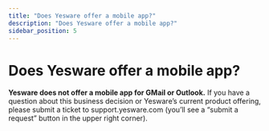 ```yaml
---
title: "Does Yesware offer a mobile app?"
description: "Does Yesware offer a mobile app?"
sidebar_position: 5
---
```


# Does Yesware offer a mobile app?

**Yesware does not offer a mobile app for GMail or Outlook.**
If you have a question about this business decision or Yesware’s current product offering, please submit a ticket to support.yesware.com (you’ll see a “submit a request” button in the upper right corner).